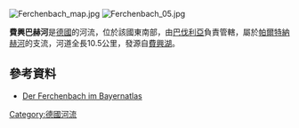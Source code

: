 {{No footnotes|time=2020-12-06T02:50:03+00:00}}
{{Coord|47.44034|N|11.21077|E|display=title}}
[[Image:Ferchenbach_map.jpg|right]]
[[Image:Ferchenbach_05.jpg|right]]

'''費興巴赫河'''是[[德國|德國]]的河流，位於該國東南部，由[[巴伐利亞|巴伐利亞]]負責管轄，屬於[[帕爾特納赫河|帕爾特納赫河]]的支流，河道全長10.5公里，發源自[[費興湖|費興湖]]。

==參考資料==
* [http://geoportal.bayern.de/bayernatlas/?X=5258488.13&Y=4437480.00&zoom=9&lang=de&topic=bvv&bgLayer=tk&catalogNodes=122 Der Ferchenbach im Bayernatlas] {{Wayback|url=http://geoportal.bayern.de/bayernatlas/?X=5258488.13&Y=4437480.00&zoom=9&lang=de&topic=bvv&bgLayer=tk&catalogNodes=122 |date=20160701201603 }}

{{Germany-geo-stub}}
[[Category:德國河流|Category:德國河流]]